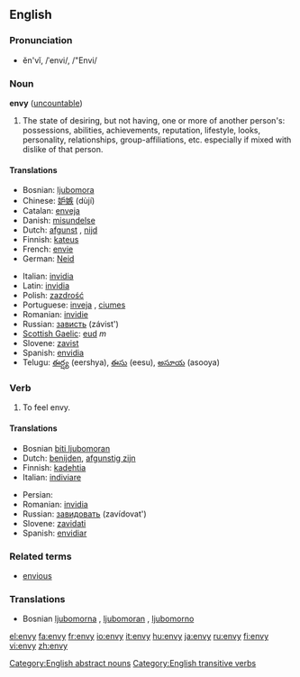 ==English==

===Pronunciation===
*ĕn'vĭ, /ˈenvi/, /"Envi/

===Noun===
'''envy''' ([[uncountable]])

# The state of desiring, but not having, one or more of another person's: possessions, abilities, achievements, reputation, lifestyle, looks, personality, relationships, group-affiliations, etc. especially if mixed with dislike of that person.

====Translations====
{{top}}
*Bosnian: [[ljubomora]] {{f}}
*Chinese: [[妒嫉]] (dùjí)
*Catalan: [[enveja]] {{f}}
*Danish: [[misundelse]]
*Dutch: [[afgunst]] {{f}}, [[nijd]] {{m}}
*Finnish: [[kateus]] {{m}}
*French: [[envie]] {{f}}
*German: [[Neid]] {{m}}
{{mid}}
*Italian: [[invidia]] {{f}}
*Latin: [[invidia]] {{f}}
*Polish: [[zazdrość]] {{f}}
*Portuguese: [[inveja]] {{f}}, [[ciumes]] {{m}}
*Romanian: [[invidie]] {{f}}
*Russian: [[зависть]] (závist') {{f}}
*[[Scottish Gaelic]]: [[eud]] ''m''
*Slovene: [[zavist]] {{f}}
*Spanish: [[envidia]] {{f}}
*Telugu: [[ఈర్ష్య]] (eershya), [[ఈసు]] (eesu), [[అసూయ]] (asooya)
{{bottom}}

===Verb===
{{en-verb|env|i|ed}}

# To feel envy.

====Translations====
{{top}}
*Bosnian [[biti ljubomoran]]
*Dutch: [[benijden]], [[afgunstig zijn]]
*Finnish: [[kadehtia]]
*Italian: [[indiviare]]
{{mid}}
*Persian: {{FAchar|[[حسادت ورزیدن]]}}
*Romanian: [[invidia]]
*Russian: [[завидовать]] (zavídovat') {{f}}
*Slovene: [[zavidati]]
*Spanish: [[envidiar]]
{{bottom}}

===Related terms===
*[[envious]]

===Translations===
*Bosnian [[ljubomorna]] {{f}}, [[ljubomoran]] {{m}}, [[ljubomorno]] {{n}}

[[Category:English abstract nouns]]
[[Category:English transitive verbs]]

[[el:envy]]
[[fa:envy]]
[[fr:envy]]
[[io:envy]]
[[it:envy]]
[[hu:envy]]
[[ja:envy]]
[[ru:envy]]
[[fi:envy]]
[[vi:envy]]
[[zh:envy]]